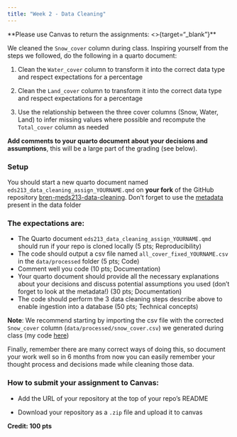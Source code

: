 ```yaml
---
title: "Week 2 - Data Cleaning"
---
```


**Please use Canvas to return the assignments: <>{target="_blank"}**

We cleaned the `Snow_cover` column during class. Inspiring yourself from the steps we followed, do the following in a quarto document:

1. Clean the `Water_cover` column to transform it into the correct data type and respect expectations for a percentage

2. Clean the `Land_cover` column to transform it into the correct data type and respect expectations for a percentage

3. Use the relationship between the three cover columns (Snow, Water, Land) to infer missing values where possible and recompute the `Total_cover` column as needed

**Add comments to your quarto document about your decisions and assumptions**, this will be a large part of the grading (see below).


### Setup

You should start a new quarto document named `eds213_data_cleaning_assign_YOURNAME.qmd` on **your fork** of the GitHub repository [bren-meds213-data-cleaning](https://github.com/UCSB-Library-Research-Data-Services/bren-meds213-data-cleaning). Don't forget to use the [metadata](https://github.com/UCSB-Library-Research-Data-Services/bren-meds213-data-cleaning/blob/main/data/raw/01_ASDN_Readme.txt) present in the data folder


### The expectations are:

- The Quarto document `eds213_data_cleaning_assign_YOURNAME.qmd` should run if your repo is cloned locally (5 pts; Reproducibility)
- The code should output a csv file named `all_cover_fixed_YOURNAME.csv` in the `data/processed` folder (5 pts; Code)
- Comment well you code (10 pts; Documentation)
- Your quarto document should provide all the necessary explanations about your decisions and discuss potential assumptions you used (don't forget to look at the metadata!) (30 pts; Documentation)
- The code should perform the 3 data cleaning steps describe above to enable ingestion into a database (50 pts; Technical concepts)

**Note**: We recommend starting by importing the csv file with the corrected `Snow_cover` column (`data/processed/snow_cover.csv`) we generated during class (my code [here](https://github.com/UCSB-Library-Research-Data-Services/bren-meds213-data-cleaning/blob/later/data-cleaning.qmd))

Finally, remember there are many correct ways of doing this, so document your work well so in 6 months from now you can easily remember your thought process and decisions made while cleaning those data.

### How to submit your assignment to Canvas:

- Add the URL of your repository at the top of your repo's README

- Download your repository as a `.zip` file and upload it to canvas

**Credit: 100 pts**
